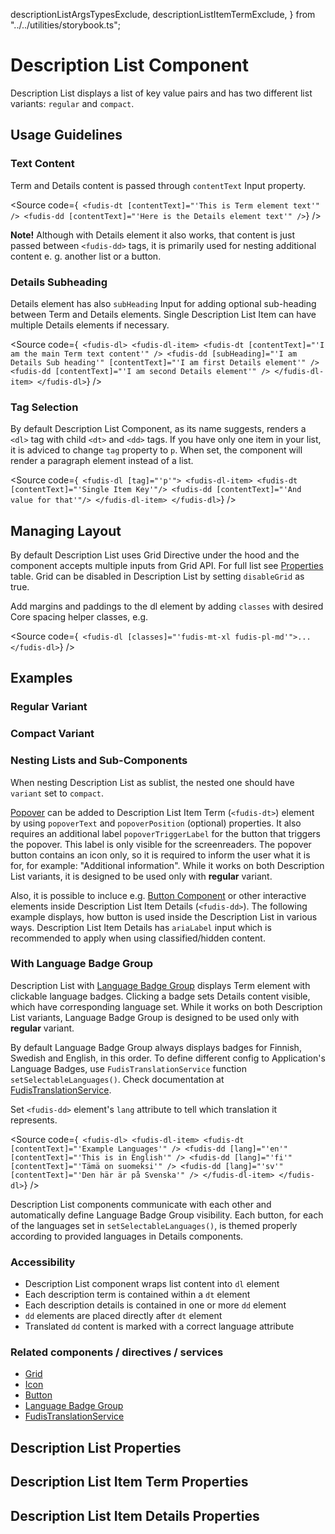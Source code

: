   descriptionListArgsTypesExclude,
  descriptionListItemTermExclude,
} from "../../utilities/storybook.ts";

<Meta title="Components/Description List" />

# Description List Component

Description List displays a list of key value pairs and has two different list variants: `regular` and `compact`.

## Usage Guidelines

### Text Content

Term and Details content is passed through `contentText` Input property.

<Source
  code={`
<fudis-dt [contentText]="'This is Term element text'" />
<fudis-dd [contentText]="'Here is the Details element text'" />`}
/>

**Note!** Although with Details element it also works, that content is just passed between `<fudis-dd>` tags, it is primarily used for nesting additional content e. g. another list or a button.

### Details Subheading

Details element has also `subHeading` Input for adding optional sub-heading between Term and Details elements. Single Description List Item can have multiple Details elements if necessary.

<Source
  code={`
<fudis-dl>
  <fudis-dl-item>
  <fudis-dt [contentText]="'I am the main Term text content'" />
  <fudis-dd [subHeading]="'I am Details Sub heading'" [contentText]="'I am first Details element'" />
  <fudis-dd [contentText]="'I am second Details element'" />
</fudis-dl-item>
</fudis-dl>`}
/>

### Tag Selection

By default Description List Component, as its name suggests, renders a `<dl>` tag with child `<dt>` and `<dd>` tags. If you have only one item in your list, it is adviced to change `tag` property to `p`. When set, the component will render a paragraph element instead of a list.

<Source
  code={`
<fudis-dl [tag]="'p'">
  <fudis-dl-item>
    <fudis-dt [contentText]="'Single Item Key'"/>
    <fudis-dd [contentText]="'And value for that'"/>
  </fudis-dl-item>
</fudis-dl>`}
/>

## Managing Layout

By default Description List uses Grid Directive under the hood and the component accepts multiple inputs from Grid API. For full list see [Properties](#description-list-properties) table. Grid can be disabled in Description List by setting `disableGrid` as true.

Add margins and paddings to the dl element by adding `classes` with desired Core spacing helper classes, e.g.

<Source
  code={`
  <fudis-dl [classes]="'fudis-mt-xl fudis-pl-md'">...</fudis-dl>`}
/>

## Examples

### Regular Variant

<Canvas of={DescriptionListStories.DescriptionList} />

### Compact Variant

<Canvas of={DescriptionListStories.DescriptionListCompact} />

### Nesting Lists and Sub-Components

When nesting Description List as sublist, the nested one should have `variant` set to `compact`.

<Canvas of={DescriptionListStories.NestedDescriptionLists} />

[Popover](/docs/directives-popover--documentation) can be added to Description List Item Term (`<fudis-dt>`) element by using `popoverText` and `popoverPosition` (optional) properties. It also requires an additional label `popoverTriggerLabel` for the button that triggers the popover. This label is only visible for the screenreaders. The popover button contains an icon only, so it is required to inform the user what it is for, for example: "Additional information". While it works on both Description List variants, it is designed to be used only with **regular** variant.

Also, it is possible to incluce e.g. [Button Component](/docs/components-button--documentation) or other interactive elements inside Description List Item Details (`<fudis-dd>`). The following example displays, how button is used inside the Description List in various ways.
Description List Item Details has `ariaLabel` input which is recommended to apply when using classified/hidden content.

<Canvas of={DescriptionListStories.NestedSubComponents} />

### With Language Badge Group

Description List with [Language Badge Group](/docs/components-language-badge-group--documentation) displays Term element with clickable language badges. Clicking a badge sets Details content visible, which have corresponding language set. While it works on both Description List variants, Language Badge Group is designed to be used only with **regular** variant.

By default Language Badge Group always displays badges for Finnish, Swedish and English, in this order. To define different config to Application's Language Badges, use `FudisTranslationService` function `setSelectableLanguages()`.
Check documentation at [FudisTranslationService](/docs/services-translation--documentation#translation-service).

Set `<fudis-dd>` element's `lang` attribute to tell which translation it represents.

<Source
  code={`
<fudis-dl>
  <fudis-dl-item>
    <fudis-dt [contentText]="'Example Languages'" />
    <fudis-dd [lang]="'en'" [contentText]="'This is in English'" />
    <fudis-dd [lang]="'fi'" [contentText]="'Tämä on suomeksi'" />
    <fudis-dd [lang]="'sv'" [contentText]="'Den här är på Svenska'" />
  </fudis-dl-item>
</fudis-dl>`}
/>

Description List components communicate with each other and automatically define Language Badge Group visibility. Each button, for each of the languages set in `setSelectableLanguages()`, is themed properly according to provided languages in Details components.

<Canvas of={DescriptionListStories.WithLanguageBadges} />

### Accessibility

- Description List component wraps list content into `dl` element
- Each description term is contained within a `dt` element
- Each description details is contained in one or more `dd` element
- `dd` elements are placed directly after `dt` element
- Translated `dd` content is marked with a correct language attribute

### Related components / directives / services

- [Grid](/docs/components-grid-grid--example)
- [Icon](/docs/components-icon--icon)
- [Button](/docs/components-button--button)
- [Language Badge Group](/docs/components-language-badge-group--documentation)
- [FudisTranslationService](/docs/services-translation--documentation#translation-service)

## Description List Properties

<ArgTypes of={DescriptionListComponent} exclude={descriptionListArgsTypesExclude} />

## Description List Item Term Properties

<ArgTypes of={DescriptionListItemTermComponent} exclude={descriptionListItemTermExclude} />

## Description List Item Details Properties

<ArgTypes of={DescriptionListItemDetailsComponent} />

